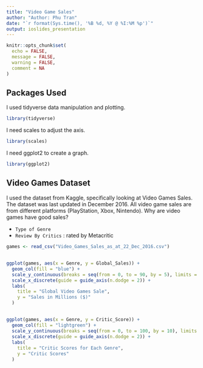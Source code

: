 ```yaml
---
title: "Video Game Sales"
author: "Author: Phu Tran"
date: "`r format(Sys.time(), '%B %d, %Y @ %I:%M %p')`"
output: ioslides_presentation
---
```


```r
knitr::opts_chunk$set(
  echo = FALSE,
  message = FALSE,
  warning = FALSE,
  comment = NA
)
```

## Packages Used

I used tidyverse data manipulation and plotting.

```r
library(tidyverse)
```

I need scales to adjust the axis.

```r
library(scales)
```

I need ggplot2 to create a graph.

```r
library(ggplot2)
```


## Video Games Dataset

I used the dataset from Kaggle, specifically looking at Video Games Sales. The dataset was last updated in December 2016. All video game sales are from different platforms (PlayStation, Xbox, Nintendo). Why are video games have good sales?
  
  
* `Type of Genre`
* `Review By Critics` : rated by Metacritic

```r
games <- read_csv("Video_Games_Sales_as_at_22_Dec_2016.csv")
```

##

```r
ggplot(games, aes(x = Genre, y = Global_Sales)) +
  geom_col(fill = "blue") +
  scale_y_continuous(breaks = seq(from = 0, to = 90, by = 5), limits = c(0,85)) +
  scale_x_discrete(guide = guide_axis(n.dodge = 2)) +
  labs(
    title = "Global Video Games Sale",
    y = "Sales in Millions ($)"
  )
```

##


```r
ggplot(games, aes(x = Genre, y = Critic_Score)) +
  geom_col(fill = "lightgreen") +
  scale_y_continuous(breaks = seq(from = 0, to = 100, by = 10), limits = c(0,98)) +
  scale_x_discrete(guide = guide_axis(n.dodge = 2)) +
  labs(
    title = "Critic Scores for Each Genre",
    y = "Critic Scores"
  )
```

